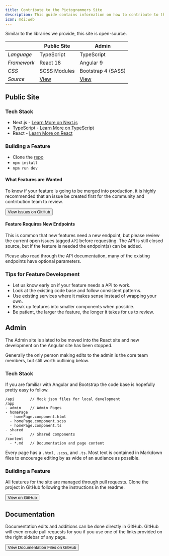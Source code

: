 ```yaml
---
title: Contribute to the Pictogrammers Site
description: This guide contains information on how to contribute to the web site.
icon: mdi:web
---
```


Similar to the libraries we provide, this site is open-source.

|             | Public Site | Admin |
|-------------|-------------|-------|
| *Language*  | TypeScript  | TypeScript |
| *Framework* | React 18 | Angular 9 |
| *CSS*      | SCSS Modules | Bootstrap 4 (SASS) |
| *Source* | [View](https://github.com/Pictogrammers/pictogrammers.com) | [View](https://github.com/Pictogrammers/Icon-Site/tree/master/src) |

## Public Site

### Tech Stack

- Next.js - [Learn More on Next.js](https://nextjs.org/)
- TypeScript - [Learn More on TypeScript](https://www.typescriptlang.org/)
- React - [Learn More on React](https://reactjs.org/)

### Building a Feature

- Clone the [repo](https://github.com/Pictogrammers/pictogrammers.com)
- `npm install`
- `npm run dev`

#### What Features are Wanted

To know if your feature is going to be merged into production, it is highly recommended that an issue be created first for the community and contribution team to review.

<Button href='https://github.com/Pictogrammers/pictogrammers.com/issues' startIcon='si:github'>View Issues on GitHub</Button>

#### Feature Requires New Endpoints

This is common that new features need a new endpoint, but please review the current open issues tagged `API` before requesting. The API is still closed source, but if the feature is needed the endpoint(s) can be added.

Please also read through the API documentation, many of the existing endpoints have optional parameters.

### Tips for Feature Development

- Let us know early on if your feature needs a API to work.
- Look at the existing code base and follow consistent patterns.
- Use existing services where it makes sense instead of wrapping your own.
- Break up features into smaller components when possible.
- Be patient, the larger the feature, the longer it takes for us to review.

## Admin

<Note>
  The Admin site is slated to be moved into the React site and new development on the Angular site has been stopped.
</Note>

Generally the only person making edits to the admin is the core team members, but still worth outlining below.

### Tech Stack

If you are familiar with Angular and Bootstrap the code base is hopefully pretty easy to follow.

```
/api       // Mock json files for local development
/app
- admin    // Admin Pages
- homePage
  - homePage.component.html
  - homePage.component.scss
  - homePage.component.ts
- shared
  -        // Shared components
/content
  - *.md   // Documentation and page content
```

Every page has a `.html`, `.scss`, and `.ts`. Most text is contained in Markdown files to encourage editing by as wide of an audiance as possible.

### Building a Feature

All features for the site are managed through pull requests. Clone the project in GitHub following the instructions in the readme.

<Button href='https://github.com/Pictogrammers/pictogrammers.com' startIcon='si:github'>View on GitHub</Button>

## Documentation

Documentation edits and additions can be done directly in GitHub. GitHub will even create pull requests for you if you use one of the links provided on the right sidebar of any page.

<Button href='https://github.com/Pictogrammers/pictogrammers.com/tree/main/docs' startIcon='mdi:file-multiple'>View Documentation Files on GitHub</Button>
